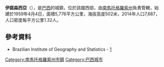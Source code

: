 {{coord|19|43|33|S|51|55|48|W|scale:30000|display=title}}

'''伊諾森西亞'''（{{lang-pt|Inocência}}），是[[巴西|巴西]]的城鎮，位於該國西部，由[[南馬托格羅索州|南馬托格羅索州]]負責管轄，始建於1959年4月4日，面積5,776平方公里，海拔高度502米，2014年人口7,687，人口密度每平方公里1.32人。

==參考資料==
*Brazilian Institute of Geography and Statistics - [https://web.archive.org/web/20070109005631/http://www.ibge.gov.br/cidadesat/default.php]

{{Brazil-geo-stub}}
{{南馬托格羅索州市鎮}}
[[Category:南馬托格羅索州市鎮|Category:南馬托格羅索州市鎮]]
[[Category:巴西城市|Category:巴西城市]]
